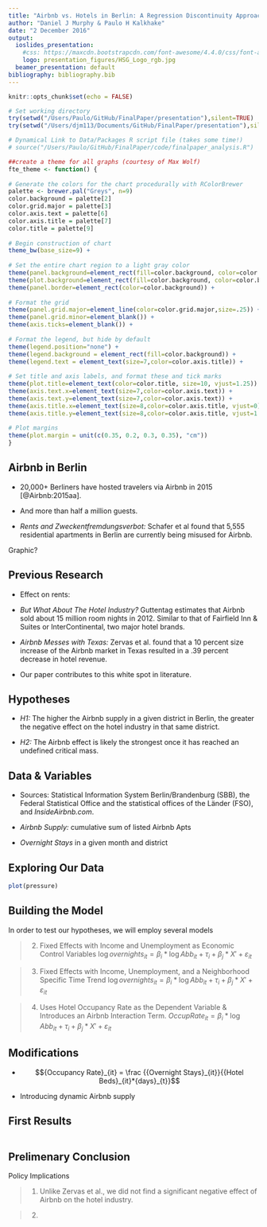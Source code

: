 ```yaml
---
title: "Airbnb vs. Hotels in Berlin: A Regression Discontinuity Approach"
author: "Daniel J Murphy & Paulo H Kalkhake"
date: "2 December 2016"
output: 
  ioslides_presentation:
    #css: https://maxcdn.bootstrapcdn.com/font-awesome/4.4.0/css/font-awesome.min.css
    logo: presentation_figures/HSG_Logo_rgb.jpg
  beamer_presentation: default
bibliography: bibliography.bib
---
```


```r
knitr::opts_chunk$set(echo = FALSE)

# Set working directory
try(setwd("/Users/Paulo/GitHub/FinalPaper/presentation"),silent=TRUE)
try(setwd("/Users/djm113/Documents/GitHub/FinalPaper/presentation"),silent=TRUE)

# Dynamical Link to Data/Packages R script file (takes some time!)
# source("/Users/Paulo/GitHub/FinalPaper/code/finalpaper_analysis.R")

##create a theme for all graphs (courtesy of Max Wolf)
fte_theme <- function() {
      
# Generate the colors for the chart procedurally with RColorBrewer
palette <- brewer.pal("Greys", n=9)
color.background = palette[2]
color.grid.major = palette[3]
color.axis.text = palette[6]
color.axis.title = palette[7]
color.title = palette[9]
      
# Begin construction of chart
theme_bw(base_size=9) +
        
# Set the entire chart region to a light gray color
theme(panel.background=element_rect(fill=color.background, color=color.background)) +
theme(plot.background=element_rect(fill=color.background, color=color.background)) +
theme(panel.border=element_rect(color=color.background)) +
      
# Format the grid
theme(panel.grid.major=element_line(color=color.grid.major,size=.25)) +
theme(panel.grid.minor=element_blank()) +
theme(axis.ticks=element_blank()) +
      
# Format the legend, but hide by default
theme(legend.position="none") +
theme(legend.background = element_rect(fill=color.background)) +
theme(legend.text = element_text(size=7,color=color.axis.title)) +
      
# Set title and axis labels, and format these and tick marks
theme(plot.title=element_text(color=color.title, size=10, vjust=1.25)) +
theme(axis.text.x=element_text(size=7,color=color.axis.text)) +
theme(axis.text.y=element_text(size=7,color=color.axis.text)) +
theme(axis.title.x=element_text(size=8,color=color.axis.title, vjust=0)) +
theme(axis.title.y=element_text(size=8,color=color.axis.title, vjust=1.25)) +
      
# Plot margins
theme(plot.margin = unit(c(0.35, 0.2, 0.3, 0.35), "cm"))
}

```

## Airbnb in Berlin

- 20,000+ Berliners have hosted travelers via Airbnb in 2015 [@Airbnb:2015aa]. 

- And more than half a million guests.

- *Rents and Zweckentfremdungsverbot:* Schafer et al found that 5,555 residential apartments in Berlin are currently being misused for Airbnb. 


Graphic?

## Previous Research

- Effect on rents: 

- *But What About The Hotel Industry?* Guttentag estimates that Airbnb sold about 15 million room nights in 2012. Similar to that of Fairfield Inn & Suites or InterContinental, two major hotel brands.

- *Airbnb Messes with Texas:* Zervas et al. found that a 10 percent size increase of the Airbnb market in Texas resulted in a .39 percent decrease in hotel revenue.

- Our paper contributes to this white spot in literature.

## Hypotheses

- *H1:* The higher the Airbnb supply in a given district in Berlin, the greater the negative effect on the hotel industry in that same district.

- *H2:* The Airbnb effect is likely the strongest once it has reached an undefined critical mass.

## Data & Variables

- Sources: Statistical Information System Berlin/Brandenburg (SBB), the Federal Statistical Office and the statistical offices of the Länder (FSO), and *InsideAirbnb.com*. 

- *Airbnb Supply:* cumulative sum of listed Airbnb Apts

- *Overnight Stays* in a given month and district

## Exploring Our Data

```r
plot(pressure)
```

## Building the Model

In order to test our hypotheses, we will employ several models

> (2) Fixed Effects with Income and Unemployment as Economic Control Variables
${\log overnights}_{it} = \beta _i * \log Abb_{it} + \tau _i + \beta _j * X' + \varepsilon _{it}$

> (3) Fixed Effects with Income, Unemployment, and a Neighborhood Specific Time Trend
${\log overnights}_{it} = \beta _i * \log Abb_{it} + \tau _i + \beta _j * X' + \varepsilon _{it}$

> (4) Uses Hotel Occupancy Rate as the Dependent Variable & Introduces an Airbnb Interaction Term. 
${OccupRate}_{it} = \beta _i * \log Abb_{it} + \tau _i + \beta _j * X' + \varepsilon _{it}$

## Modifications

- $${Occupancy Rate}_{it} =  \frac {{Overnight Stays}_{it}}{{Hotel Beds}_{it}*{days}_{t}}$$

- Introducing dynamic Airbnb supply 

## First Results

``` r

```

## Prelimenary Conclusion

Policy Implications

> (1) Unlike Zervas et al., we did not find a significant negative effect of Airbnb on the hotel industry. 

> (2) 


